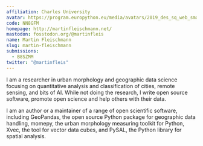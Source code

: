 ```yaml
---
affiliation: Charles University
avatar: https://program.europython.eu/media/avatars/2019_des_sq_web_small_UNza8hK.jpg
code: NN8GFM
homepage: http://martinfleischmann.net/
mastodon: fosstodon.org/@martinfleis
name: Martin Fleischmann
slug: martin-fleischmann
submissions:
  - B8SZMM
twitter: "@martinfleis"
---
```


I am a researcher in urban morphology and geographic data science focusing on
quantitative analysis and classification of cities, remote sensing, and bits of
AI. While not doing the research, I write open source software, promote open
science and help others with their data.

I am an author or a maintainer of a range of open scientific software, including
GeoPandas, the open source Python package for geographic data handling, momepy,
the urban morphology measuring toolkit for Python, Xvec, the tool for vector
data cubes, and PySAL, the Python library for spatial analysis.
